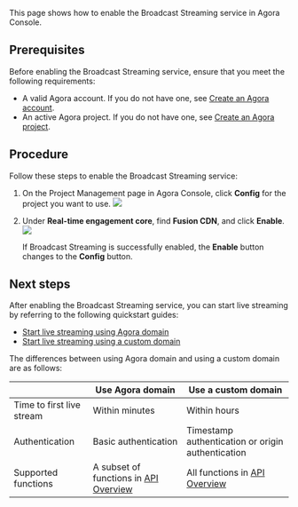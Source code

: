 

This page shows how to enable the Broadcast Streaming service in Agora Console.

## Prerequisites 

Before enabling the Broadcast Streaming service, ensure that you meet the following requirements:

- A valid Agora account. If you do not have one, see [Create an Agora account](../reference/manage-agora-account#create-an-agora-account).
- An active Agora project. If you do not have one, see [Create an Agora project](../reference/manage-agora-account#create-an-agora-project).

## Procedure

Follow these steps to enable the Broadcast Streaming service:

1. On the <Link to="{{Global.AGORA_CONSOLE_URL}}/project-management">Project Management</Link> page in Agora Console, click **Config** for the project you want to use.
   ![](https://web-cdn.agora.io/docs-files/1641971710869)
2. Under **Real-time engagement core**, find **Fusion CDN**, and click **Enable**. 
   <img src="https://web-cdn.agora.io/docs-files/1642736194620"  />
	 
	 If Broadcast Streaming is successfully enabled, the **Enable** button changes to the **Config** button.

## Next steps

After enabling the Broadcast Streaming service, you can start live streaming by referring to the following quickstart guides:
- [Start live streaming using Agora domain](agora-domain)
- [Start live streaming using a custom domain](custom-domain) 

The differences between using Agora domain and using a custom domain are as follows:

|                                      | Use Agora domain                      | Use a custom domain                     |
| ------------------------------------ | ------------------------------------------------- | -------------------------------------------------- |
| Time to first live stream | Within minutes                                    | Within hours         |
| Authentication                       | Basic authentication               | Timestamp authentication or origin authentication |
| Supported functions                  | A subset of functions in [API Overview](../restful-api/api-overview)             | All functions in [API Overview](../restful-api/api-overview)                  |